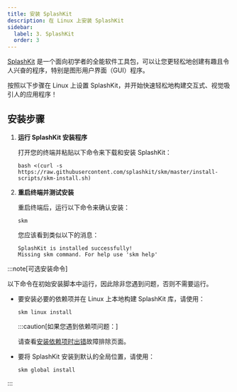 ```yaml
---
title: 安装 SplashKit
description: 在 Linux 上安装 SplashKit
sidebar:
  label: 3. SplashKit
  order: 3
---
```



[SplashKit](https://splashkit.io) 是一个面向初学者的全能软件工具包，可以让您更轻松地创建有趣且令人兴奋的程序，特别是图形用户界面（GUI）程序。

按照以下步骤在 Linux 上设置 SplashKit，并开始快速轻松地构建交互式、视觉吸引人的应用程序！

## 安装步骤

<Steps>

1. **运行 SplashKit 安装程序**

    打开您的终端并粘贴以下命令来下载和安装 SplashKit：

    ```shell
    bash <(curl -s https://raw.githubusercontent.com/splashkit/skm/master/install-scripts/skm-install.sh)
    ```

2. **重启终端并测试安装**

    重启终端后，运行以下命令来确认安装：

    ```shell
    skm
    ```

    您应该看到类似以下的消息：

    ```shell
    SplashKit is installed successfully!
    Missing skm command. For help use 'skm help'
    ```

</Steps>

:::note[可选安装命令]

以下命令在初始安装脚本中运行，因此除非您遇到问题，否则不需要运行。

- 要安装必要的依赖项并在 Linux 上本地构建 SplashKit 库，请使用：

    ```shell
    skm linux install
    ```

    :::caution[如果您遇到依赖项问题：]

    请查看[安装依赖项时出错](/zh-cn/troubleshoot/linux/issue-3-error-installing-dependencies)故障排除页面。

- 要将 SplashKit 安装到默认的全局位置，请使用：

    ```shell
    skm global install
    ```

:::
